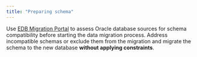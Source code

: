 ```yaml
---
title: "Preparing schema"
---
```


Use [EDB Migration Portal](https://www.enterprisedb.com/docs/migration_portal/latest/) to assess Oracle database sources for schema compatibility before starting the data migration process. Address incompatible schemas or exclude them from the migration and migrate the schema to the new database **without applying constraints**.
